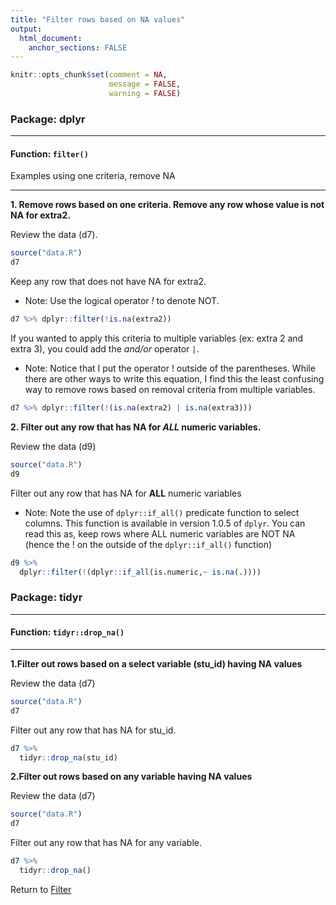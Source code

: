 ```yaml
---
title: "Filter rows based on NA values"
output: 
  html_document:
    anchor_sections: FALSE
---
```


```r
knitr::opts_chunk$set(comment = NA,
                      message = FALSE,
                      warning = FALSE)
```

### Package: dplyr

---

#### Function: `filter()`

Examples using one criteria, remove NA

---


**1\. Remove rows based on one criteria. Remove any row whose value is not NA for extra2.**

Review the data (d7).

```r

source("data.R")
d7

```

Keep any row that does not have NA for extra2.

* Note: Use the logical operator *!* to denote NOT.

```r

d7 %>% dplyr::filter(!is.na(extra2))

```

If you wanted to apply this criteria to multiple variables (ex: extra 2 and extra 3), you could add the *and/or* operator `|`.

* Note: Notice that I put the operator ! outside of the parentheses. While there are other ways to write this equation, I find this the least confusing way to remove rows based on removal criteria from multiple variables.

```r

d7 %>% dplyr::filter(!(is.na(extra2) | is.na(extra3)))

```

**2\. Filter out any row that has NA for *ALL* numeric variables.**

Review the data (d9)

```r

source("data.R")
d9

```

Filter out any row that has NA for **ALL** numeric variables

* Note: Note the use of `dplyr::if_all()` predicate function to select columns. This function is available in version 1.0.5 of `dplyr`. You can read this as, keep rows where ALL numeric variables are NOT NA (hence the ! on the outside of the `dplyr::if_all()` function)


```r

d9 %>% 
  dplyr::filter(!(dplyr::if_all(is.numeric,~ is.na(.))))


```

### Package: tidyr

---

#### Function: `tidyr::drop_na()`

---

**1\.Filter out rows based on a select variable (stu_id) having NA values**

Review the data (d7)

```r

source("data.R")
d7

```


Filter out any row that has NA for stu_id.

```r

d7 %>% 
  tidyr::drop_na(stu_id)


```


**2\.Filter out rows based on any variable having NA values**

Review the data (d7)

```r

source("data.R")
d7

```

Filter out any row that has NA for any variable.

```r

d7 %>% 
  tidyr::drop_na()


```

Return to [Filter](https://github.com/Cghlewis/data-wrangling-functions/wiki/Filter)
